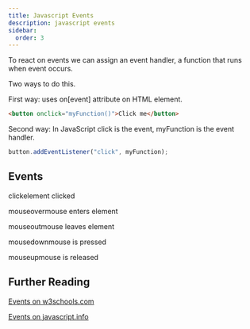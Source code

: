 ```yaml
---
title: Javascript Events
description: javascript events
sidebar:
  order: 3
---
```



<Aside type="tip">
To react on events we can assign an event handler, a function that runs when event occurs.

Two ways to do this.

First way:  uses on[event] attribute on HTML element.

```html
<button onclick="myFunction()">Click me</button>
```

Second way: In JavaScript click is the event, myFunction is the event handler.

```js
button.addEventListener("click", myFunction);
```
</Aside>

## Events

<p><LinkButton target="_blank" href="" variant="secondary">click</LinkButton>element clicked</p>
<p><LinkButton target="_blank" href="" variant="secondary">mouseover</LinkButton>mouse enters element</p>
<p><LinkButton target="_blank" href="" variant="secondary">mouseout</LinkButton>mouse leaves element</p>
<p><LinkButton target="_blank" href="" variant="secondary">mousedown</LinkButton>mouse is pressed</p>
<p><LinkButton target="_blank" href="" variant="secondary">mouseup</LinkButton>mouse is released </p>

## Further Reading
<p><a href="https://www.w3schools.com/jsref/dom_obj_event.asp">Events on w3schools.com</a></p>
<p><a href="https://javascript.info/introduction-browser-events">Events on javascript.info</a></p>
